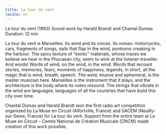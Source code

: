 ```yaml
---
title: La tour du vent
locale: en
---
```

La tour du vent (1993)
Sound work by Harald Brandt and Chantal Dumas
Duration: 12 min

La tour du vent is Marseilles. Its wind and its voices. Its noises: motorcycles, cars, fragments of songs, sails that flap in the wind, pontoons creaking in the harbour. The spicy texture of “exotic” materials, whose traces we believe we hear in the Phocaean city, seem to wink at the listener-traveller. And words! Words of wind, on the wind, in the wind. Words that recount stories, memories, fears, moments of happiness, legends, in short, all the magic that is wind, breath, speech. The wind, elusive and ephemeral, is the master musician here. Marseilles is the instrument that it plays, and the architecture is the body where its notes resound. The strings that vibrate in the wind are languages, languages of all the countries that have build this city over time.

Chantal Dumas and Harald Brandt won the first radio art competition organized by La Muse en Circuit (Alfortville, France) and SACEM (Neuilly-sur-Seine, France) for La tour du vent. Support from the entire team at La Muse en Circuit – Centre National de Création Musicale (CNCM) made creation of this work possible.
